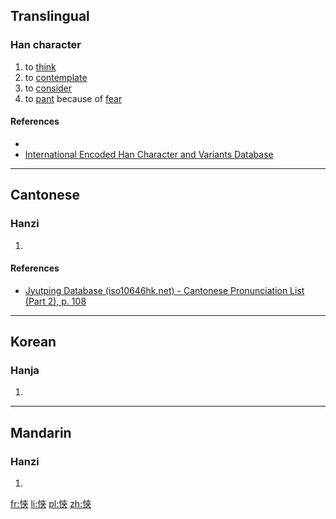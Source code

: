 {{also|㤲}}
==Translingual==

===Han character===
{{Han char|rn=61|rad=心|as=07|sn=10|four=|canj=心大人人 (PKOO)|ids=⿰[[忄]][[夾]]}}

# to [[think]]
# to [[contemplate]]
# to [[consider]]
# to [[pant]] because of [[fear]]

====References====
* {{Han ref|kx=0387.080|dkj=10650|dj=0719.200|hdz=42303.080|uh=608F|ud=24719}}
*[http://chardb.iis.sinica.edu.tw/char/11432 International Encoded Han Character and Variants Database]

----

==Cantonese==

===Hanzi===
{{yue-hanzi|jyut=[[hip3]]|y=hip3}}

# {{defn|lang=yue|sort=心07}}

====References====
* [http://www.iso10646hk.net/jp/document/download.jsp Jyutping Database (iso10646hk.net) - Cantonese Pronunciation List (Part 2), p. 108]

----

==Korean==

===Hanja===
{{ko-hanja|hangeul=협|eumhun=|rv=hyeop|mr=hyŏp|y=hyep}}

# {{defn|lang=ko|sort=心07}}

----

==Mandarin==

===Hanzi===
{{cmn-hanzi|pin=[[qiè]] ([[qie4]])|wg=ch'ieh<sup>4</sup>}}

# {{defn|lang=cmn|sort=心07}}

[[fr:悏]]
[[li:悏]]
[[pl:悏]]
[[zh:悏]]